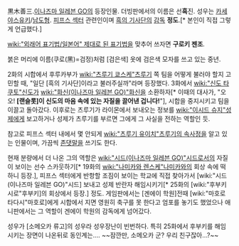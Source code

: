 黒木善三.[[이나즈마 일레븐 GO]]의 등장인물. 더빙판에서의 이름은 선'''흑'''진. 성우는 [[카세 야스유키]]/[[남도형]]. [[피프스 섹터]] 관련인이며 [[흑의 기사단]]의 [[감독]] '''정도'''.[* 본인이 직접 그렇게 언급했다.]

[[wiki:"외래어 표기법/일본어" 제대로 된 표기법]]을 맞추어 쓰자면 '''구로키 젠조'''.

붉은 머리에 이름(쿠로(黑)=검정)처럼 [검은색] 옷에 검은색 모자를 쓰고 있는 중년.

2화의 시합에서 후루카부가 [[wiki:"츠루기 쿄스케"츠루기]] 쪽 팀을 어떻게 불러야 할지 고민할 때, "일단 [흑의 기사단]이라고 불러주실까"라며 등장했다. 3화에서 [[wiki:"신도 타쿠토"신도]]가 [[wiki:"화신(이나즈마 일레븐 GO)"화신]]을 소환하자[* 이때의 대사가, "오오! '''[랜슬롯]이 신도의 마음 속에 있는 자질을 끌어낸 겁니다!'''"], 시합을 중지시키고 팀을 이끌고 돌아갔다. 이후로는 츠루기가 라이몬에서 보내오는 정보를 [[wiki:"이시드 슈지"성제]]에게 보고하거나 성제가 츠루기를 부르면 그에게 그 사실을 전하는 역할인 듯.

참고로 피프스 섹터 내에서 몇 안되게 [[wiki:"츠루기 유이치"츠루기의 속사정]]을 알고 있는 인물이며, 가끔씩 [[존댓말]]을 쓰기도 한다.

현재 분량에서 더 나온 그의 역할은 [[wiki:"시드(이나즈마 일레븐 GO)"시드]]로서의 자질이 보이는 선수 스카웃하기[* 19화의 [[wiki:"나미카와 렌스케"나미카와]]의 회상 속에 떡하니 등장.], 피프스 섹터에게 반항할 조짐이 보이는 학교에 직접 찾아가서 [wiki:"시드(이나즈마 일레븐 GO)"시드] 보내고 성제 반란자 해임시키기[* 25화의 [wiki:"후부키 시로"후부키]의 회상에서 등장.] 정도. 게임판에서는 [겐에이 학원]전때 [wiki:"마호로 타다시"마호로]에게 시합에서 지면 영원히 축구를 못 한다고 엄포를 놓기도 했었으나 애니판에서는 그 역할이 겐에이 학원의 감독에게 넘어갔다.


성우가 [소메오카 류고]의 성우라 성우장난이 빈번하다. 특히 25화에서 후부키를 해임시키는 장면이 나온뒤로 동인계는…. ~~잠깐만, 소메오카 군? 우리 친구잖아…?~~
